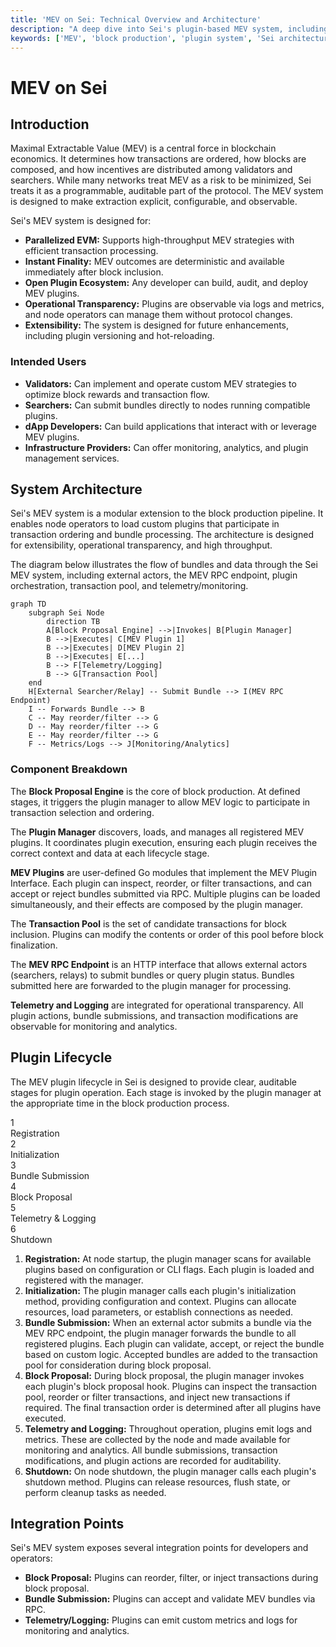 ```yaml
---
title: 'MEV on Sei: Technical Overview and Architecture'
description: "A deep dive into Sei's plugin-based MEV system, including its modular architecture, plugin lifecycle, and integration points."
keywords: ['MEV', 'block production', 'plugin system', 'Sei architecture', 'validator', 'searcher', 'transaction ordering']
---
```



# MEV on Sei

## Introduction

Maximal Extractable Value (MEV) is a central force in blockchain economics. It determines how transactions are ordered, how blocks are composed, and how incentives are distributed among validators and searchers. While many networks treat MEV as a risk to be minimized, Sei treats it as a programmable, auditable part of the protocol. The MEV system is designed to make extraction explicit, configurable, and observable.

Sei's MEV system is designed for:

- **Parallelized EVM:** Supports high-throughput MEV strategies with efficient transaction processing.
- **Instant Finality:** MEV outcomes are deterministic and available immediately after block inclusion.
- **Open Plugin Ecosystem:** Any developer can build, audit, and deploy MEV plugins.
- **Operational Transparency:** Plugins are observable via logs and metrics, and node operators can manage them without protocol changes.
- **Extensibility:** The system is designed for future enhancements, including plugin versioning and hot-reloading.

### Intended Users

- **Validators:** Can implement and operate custom MEV strategies to optimize block rewards and transaction flow.
- **Searchers:** Can submit bundles directly to nodes running compatible plugins.
- **dApp Developers:** Can build applications that interact with or leverage MEV plugins.
- **Infrastructure Providers:** Can offer monitoring, analytics, and plugin management services.

## System Architecture

Sei's MEV system is a modular extension to the block production pipeline. It enables node operators to load custom plugins that participate in transaction ordering and bundle processing. The architecture is designed for extensibility, operational transparency, and high throughput.

<Callout type="info">The diagram below illustrates the flow of bundles and data through the Sei MEV system, including external actors, the MEV RPC endpoint, plugin orchestration, transaction pool, and telemetry/monitoring.</Callout>

```mermaid
graph TD
    subgraph Sei Node
        direction TB
        A[Block Proposal Engine] -->|Invokes| B[Plugin Manager]
        B -->|Executes| C[MEV Plugin 1]
        B -->|Executes| D[MEV Plugin 2]
        B -->|Executes| E[...]
        B --> F[Telemetry/Logging]
        B --> G[Transaction Pool]
    end
    H[External Searcher/Relay] -- Submit Bundle --> I(MEV RPC Endpoint)
    I -- Forwards Bundle --> B
    C -- May reorder/filter --> G
    D -- May reorder/filter --> G
    E -- May reorder/filter --> G
    F -- Metrics/Logs --> J[Monitoring/Analytics]
```

### Component Breakdown

The **Block Proposal Engine** is the core of block production. At defined stages, it triggers the plugin manager to allow MEV logic to participate in transaction selection and ordering.

The **Plugin Manager** discovers, loads, and manages all registered MEV plugins. It coordinates plugin execution, ensuring each plugin receives the correct context and data at each lifecycle stage.

**MEV Plugins** are user-defined Go modules that implement the MEV Plugin Interface. Each plugin can inspect, reorder, or filter transactions, and can accept or reject bundles submitted via RPC. Multiple plugins can be loaded simultaneously, and their effects are composed by the plugin manager.

The **Transaction Pool** is the set of candidate transactions for block inclusion. Plugins can modify the contents or order of this pool before block finalization.

The **MEV RPC Endpoint** is an HTTP interface that allows external actors (searchers, relays) to submit bundles or query plugin status. Bundles submitted here are forwarded to the plugin manager for processing.

**Telemetry and Logging** are integrated for operational transparency. All plugin actions, bundle submissions, and transaction modifications are observable for monitoring and analytics.

## Plugin Lifecycle

The MEV plugin lifecycle in Sei is designed to provide clear, auditable stages for plugin operation. Each stage is invoked by the plugin manager at the appropriate time in the block production process.

<div className="grid grid-cols-6 gap-4 my-8">
  <div className="col-span-1 flex flex-col items-center">
    <div className="bg-blue-900 text-white rounded-full w-10 h-10 flex items-center justify-center font-bold mb-2">1</div>
    <div className="text-center text-xs">Registration</div>
  </div>
  <div className="col-span-1 flex flex-col items-center">
    <div className="bg-blue-900 text-white rounded-full w-10 h-10 flex items-center justify-center font-bold mb-2">2</div>
    <div className="text-center text-xs">Initialization</div>
  </div>
  <div className="col-span-1 flex flex-col items-center">
    <div className="bg-blue-900 text-white rounded-full w-10 h-10 flex items-center justify-center font-bold mb-2">3</div>
    <div className="text-center text-xs">Bundle Submission</div>
  </div>
  <div className="col-span-1 flex flex-col items-center">
    <div className="bg-blue-900 text-white rounded-full w-10 h-10 flex items-center justify-center font-bold mb-2">4</div>
    <div className="text-center text-xs">Block Proposal</div>
  </div>
  <div className="col-span-1 flex flex-col items-center">
    <div className="bg-blue-900 text-white rounded-full w-10 h-10 flex items-center justify-center font-bold mb-2">5</div>
    <div className="text-center text-xs">Telemetry & Logging</div>
  </div>
  <div className="col-span-1 flex flex-col items-center">
    <div className="bg-blue-900 text-white rounded-full w-10 h-10 flex items-center justify-center font-bold mb-2">6</div>
    <div className="text-center text-xs">Shutdown</div>
  </div>
</div>

1. **Registration:** At node startup, the plugin manager scans for available plugins based on configuration or CLI flags. Each plugin is loaded and registered with the manager.
2. **Initialization:** The plugin manager calls each plugin's initialization method, providing configuration and context. Plugins can allocate resources, load parameters, or establish connections as needed.
3. **Bundle Submission:** When an external actor submits a bundle via the MEV RPC endpoint, the plugin manager forwards the bundle to all registered plugins. Each plugin can validate, accept, or reject the bundle based on custom logic. Accepted bundles are added to the transaction pool for consideration during block proposal.
4. **Block Proposal:** During block proposal, the plugin manager invokes each plugin's block proposal hook. Plugins can inspect the transaction pool, reorder or filter transactions, and inject new transactions if required. The final transaction order is determined after all plugins have executed.
5. **Telemetry and Logging:** Throughout operation, plugins emit logs and metrics. These are collected by the node and made available for monitoring and analytics. All bundle submissions, transaction modifications, and plugin actions are recorded for auditability.
6. **Shutdown:** On node shutdown, the plugin manager calls each plugin's shutdown method. Plugins can release resources, flush state, or perform cleanup tasks as needed.

## Integration Points

Sei's MEV system exposes several integration points for developers and operators:

- **Block Proposal:** Plugins can reorder, filter, or inject transactions during block proposal.
- **Bundle Submission:** Plugins can accept and validate MEV bundles via RPC.
- **Telemetry/Logging:** Plugins can emit custom metrics and logs for monitoring and analytics.

